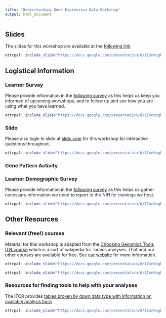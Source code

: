 ```yaml
---
title: "Understanding Gene Expression Data Workshop"
output: html_document
---
```


## Slides

The slides for this workshop are available at the [following link](https://bit.ly/itn_nyu_2024_expression) 

```r
ottrpal::include_slide("https://docs.google.com/presentation/d/1IxnNcgbHLuwOMofOqhKx5IoIbPI1DNtPyORT4FjK6TY/edit#slide=id.g2f393976e24_0_3")
```

## Logistical information

### Learner Survey

Please provide information in the [following survey](https://bit.ly/hutch_learner) as this helps us keep you informed of upcoming workshops, and to follow up and see how you are using what you have learned.

```r
ottrpal::include_slide("https://docs.google.com/presentation/d/1IxnNcgbHLuwOMofOqhKx5IoIbPI1DNtPyORT4FjK6TY/edit#slide=id.g280003dbeb2_0_218")
```

### Slido

Please also login to slido at [slido.com](https://www.slido.com/) for this workshop for interactive questions throughout.

```r
ottrpal::include_slide("https://docs.google.com/presentation/d/1IxnNcgbHLuwOMofOqhKx5IoIbPI1DNtPyORT4FjK6TY/edit#slide=id.g28d4fbef9f9_0_456")
```

### Gene Pattern Activity


### Learner Demographic Survey

Please provide information in the [following survey](https://bit.ly/itn_demo) as this helps us gather necessary information we need to report to the NIH for trainings we host.

```r
ottrpal::include_slide("https://docs.google.com/presentation/d/1IxnNcgbHLuwOMofOqhKx5IoIbPI1DNtPyORT4FjK6TY/edit#slide=id.g44b83cf246132a03_192")
```

## Other Resources

### Relevant (free!) courses

Material for this workshop is adapted from the [Choosing Genomics Tools ITN course](https://bit.ly/genomics-tools) which is a sort of wikipedia for -omics analyses. That and our other courses are available for free. See [our website](https://www.itcrtraining.org/courses) for more information.

```r
ottrpal::include_slide("https://docs.google.com/presentation/d/1IxnNcgbHLuwOMofOqhKx5IoIbPI1DNtPyORT4FjK6TY/edit#slide=id.g2f00a92f04c_0_4")
```

```r
ottrpal::include_slide("https://docs.google.com/presentation/d/1IxnNcgbHLuwOMofOqhKx5IoIbPI1DNtPyORT4FjK6TY/edit#slide=id.g260a5f21d81_0_202")
```

### Resources for finding tools to help with your analyses

The ITCR provides [tables broken by down data type with information on available analysis tools](https://www.cancer.gov/about-nci/organization/cssi/resources/informatics-tools)

```r
ottrpal::include_slide("https://docs.google.com/presentation/d/1IxnNcgbHLuwOMofOqhKx5IoIbPI1DNtPyORT4FjK6TY/edit#slide=id.g23d299b7942_0_7")
```

